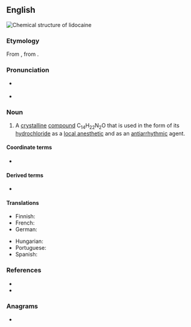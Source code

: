 {{also|lidocaïne}}
==English==
[[File:Lidocaine.svg|thumb|Chemical structure of '''lidocaine''']]
{{wikipedia}}

===Etymology===
From {{af|en|acetanilide|-o-|-caine|alt1=(acetani)lid(e)}}, from {{m|en|cocaine}}.

===Pronunciation===
* {{a|RP}} {{IPA|en|/ˈlɪd.əʊ.keɪn/|/ˈlɪd.ək.eɪn/}}
* {{a|GA}} {{IPA|en|/ˈlaɪ.dəˌkeɪn/}}

===Noun===
{{en-noun|~}}

# {{lb|en|North America|pharmaceutical drug}} A [[crystalline]] [[compound]] C<sub>14</sub>H<sub>22</sub>N<sub>2</sub>O that is used in the form of its [[hydrochloride]] as a [[local anesthetic]] and as an [[antiarrhythmic]] agent.
#: {{syn|en|lignocaine}}

====Coordinate terms====
* {{l|en|denatonium}} {{gloss|a similar compound with an additional benzyl group}}

====Derived terms====
* {{l|en|lidocaine hydrochloride}}

====Translations====
{{trans-top|local anesthetic}}
* Finnish: {{t+|fi|lidokaiini}}
* French: {{t+|fr|lidocaïne|f}}
* German: {{t+|de|Lidocain|n}}
{{trans-mid}}
* Hungarian: {{t|hu|lidokain}}
* Portuguese: {{t|pt|lidocaína|f}}
* Spanish: {{t|es|lidocaína|f}}
{{trans-bottom}}

===References===
* {{R:Lexico}}
* {{R:Merriam-Webster Online}}

===Anagrams===
* {{anagrams|en|a=acdeiilno|oleacinid}}
